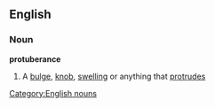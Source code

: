==English==
===Noun===
'''protuberance'''
#A [[bulge]], [[knob]], [[swelling]] or anything that [[protrude]]s
[[Category:English nouns]]